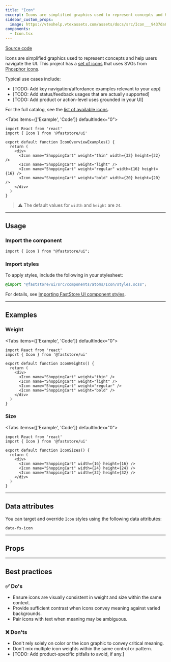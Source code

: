 ```yaml
---
title: "Icon"
excerpt: Icons are simplified graphics used to represent concepts and help users navigate the UI.
sidebar_custom_props:
  image: https://vtexhelp.vtexassets.com/assets/docs/src/Icon___9437da8db13517090534a38f4870d702.png
components:
  - Icon.tsx
---
```


[<i class="fa-brands fa-github"></i> Source code](https://github.com/vtex/faststore/tree/main/packages/components/src/atoms/Icon)

Icons are simplified graphics used to represent concepts and help users navigate the UI. This project has a [set of icons](https://developers.vtex.com/docs/guides/faststore/reference-icons) that uses SVGs from [Phosphor icons](https://phosphoricons.com).

Typical use cases include:
- [TODO: Add key navigation/affordance examples relevant to your app]
- [TODO: Add status/feedback usages that are actually supported]
- [TODO: Add product or action-level uses grounded in your UI]

For the full catalog, see the [list of available icons](https://developers.vtex.com/docs/guides/faststore/reference-icons).

<Tabs items={['Example', 'Code']} defaultIndex="0">
  <Tab>
    <OverviewSection>
      <Icon name="ShoppingCart" weight="thin" width={32} height={32} />
      <Icon name="ShoppingCart" weight="light" />
      <Icon name="ShoppingCart" weight="regular" width={16} height={16} />
      <Icon name="ShoppingCart" weight="bold" width={20} height={20} />
    </OverviewSection>
  </Tab>
  <Tab>

  ```tsx
  import React from 'react'
  import { Icon } from '@faststore/ui'

  export default function IconOverviewExamples() {
    return (
      <div>
        <Icon name="ShoppingCart" weight="thin" width={32} height={32} />
        <Icon name="ShoppingCart" weight="light" />
        <Icon name="ShoppingCart" weight="regular" width={16} height={16} />
        <Icon name="ShoppingCart" weight="bold" width={20} height={20} />
      </div>
    )
  }
  ```
  </Tab>
</Tabs>

> ⚠️ The default values for `width` and `height` are `24`.

---

## Usage

### Import the component

```tsx
import { Icon } from "@faststore/ui";
```

### Import styles

To apply styles, include the following in your stylesheet:

```scss
@import "@faststore/ui/src/components/atoms/Icon/styles.scss";
```

For details, see [Importing FastStore UI component styles](https://developers.vtex.com/docs/guides/faststore/using-themes-importing-ui-components-styles).

---

## Examples

### Weight

<Tabs items={['Example', 'Code']} defaultIndex="0">
  <Tab>
    <OverviewSection>
      <Icon name="ShoppingCart" weight="thin" />
      <Icon name="ShoppingCart" weight="light" />
      <Icon name="ShoppingCart" weight="regular" />
      <Icon name="ShoppingCart" weight="bold" />
    </OverviewSection>
  </Tab>
  <Tab>

  ```tsx
  import React from 'react'
  import { Icon } from '@faststore/ui'

  export default function IconWeights() {
    return (
      <div>
        <Icon name="ShoppingCart" weight="thin" />
        <Icon name="ShoppingCart" weight="light" />
        <Icon name="ShoppingCart" weight="regular" />
        <Icon name="ShoppingCart" weight="bold" />
      </div>
    )
  }
  ```
  </Tab>
</Tabs>

### Size

<Tabs items={['Example', 'Code']} defaultIndex="0">
  <Tab>
    <OverviewSection>
      <Icon name="ShoppingCart" width={16} height={16} />
      <Icon name="ShoppingCart" width={24} height={24} />
      <Icon name="ShoppingCart" width={32} height={32} />
    </OverviewSection>
  </Tab>
  <Tab>

  ```tsx
  import React from 'react'
  import { Icon } from '@faststore/ui'

  export default function IconSizes() {
    return (
      <div>
        <Icon name="ShoppingCart" width={16} height={16} />
        <Icon name="ShoppingCart" width={24} height={24} />
        <Icon name="ShoppingCart" width={32} height={32} />
      </div>
    )
  }
  ```
  </Tab>
</Tabs>


---

## Data attributes

You can target and override `Icon` styles using the following data attributes:

`data-fs-icon`

---

## Props

<ComponentPropsSection component="Icon" />

---

## Best practices

### ✅ Do's
- Ensure icons are visually consistent in weight and size within the same context.
- Provide sufficient contrast when icons convey meaning against varied backgrounds.
- Pair icons with text when meaning may be ambiguous.

### ❌ Don'ts
- Don't rely solely on color or the icon graphic to convey critical meaning.
- Don't mix multiple icon weights within the same control or pattern.
- [TODO: Add product-specific pitfalls to avoid, if any.]

